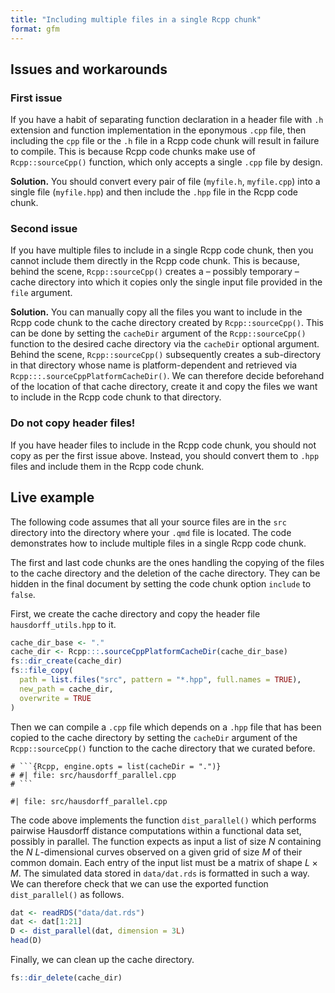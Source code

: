```yaml
---
title: "Including multiple files in a single Rcpp chunk"
format: gfm
---
```


## Issues and workarounds

### First issue

If you have a habit of separating function declaration in a header file with
`.h` extension and function implementation in the eponymous `.cpp` file, then
including the `cpp` file or the `.h` file in a Rcpp code chunk will result in
failure to compile. This is because Rcpp code chunks make use of
`Rcpp::sourceCpp()` function, which only accepts a single `.cpp` file by design.

**Solution.** You should convert every pair of file (`myfile.h`, `myfile.cpp`) 
into a single file (`myfile.hpp`) and then include the `.hpp` file in the Rcpp
code chunk.

### Second issue

If you have multiple files to include in a single Rcpp code chunk, then you
cannot include them directly in the Rcpp code chunk. This is because, behind the
scene, `Rcpp::sourceCpp()` creates a -- possibly temporary -- cache directory
into which it copies only the single input file provided in the `file` argument.

**Solution.** You can manually copy all the files you want to include in the
Rcpp code chunk to the cache directory created by `Rcpp::sourceCpp()`. This can
be done by setting the `cacheDir` argument of the `Rcpp::sourceCpp()` function
to the desired cache directory via the `cacheDir` optional argument. Behind the
scene, `Rcpp::sourceCpp()` subsequently creates a sub-directory in that
directory whose name is platform-dependent and retrieved via
`Rcpp:::.sourceCppPlatformCacheDir()`. We can therefore decide beforehand of the
location of that cache directory, create it and copy the files we want to
include in the Rcpp code chunk to that directory.

### Do not copy header files!

If you have header files to include in the Rcpp code chunk, you should not copy
as per the first issue above. Instead, you should convert them to `.hpp` files
and include them in the Rcpp code chunk.

## Live example

The following code assumes that all your source files are in the `src`
directory into the directory where your `.qmd` file is located. The code
demonstrates how to include multiple files in a single Rcpp code chunk.

The first and last code chunks are the ones handling the copying of the files to
the cache directory and the deletion of the cache directory. They can be hidden
in the final document by setting the code chunk option `include` to `false`.

First, we create the cache directory and copy the header file
`hausdorff_utils.hpp` to it.

```r
cache_dir_base <- "."
cache_dir <- Rcpp:::.sourceCppPlatformCacheDir(cache_dir_base)
fs::dir_create(cache_dir)
fs::file_copy(
  path = list.files("src", pattern = "*.hpp", full.names = TRUE), 
  new_path = cache_dir, 
  overwrite = TRUE
)
```

Then we can compile a `.cpp` file which depends on a `.hpp` file that has been
copied to the cache directory by setting the `cacheDir` argument of the
`Rcpp::sourceCpp()` function to the cache directory that we curated before.

```
# ```{Rcpp, engine.opts = list(cacheDir = ".")}
# #| file: src/hausdorff_parallel.cpp
# ```
```

```Rcpp
#| file: src/hausdorff_parallel.cpp
```

The code above implements the function `dist_parallel()` which performs pairwise
Hausdorff distance computations within a functional data set, possibly in
parallel. The function expects as input a list of size $N$ containing the $N$
$L$-dimensional curves observed on a given grid of size $M$ of their common
domain. Each entry of the input list must be a matrix of shape $L \times M$. The
simulated data stored in `data/dat.rds` is formatted in such a way. We can
therefore check that we can use the exported function `dist_parallel()` as
follows.

```r
dat <- readRDS("data/dat.rds")
dat <- dat[1:21]
D <- dist_parallel(dat, dimension = 3L)
head(D)
```

Finally, we can clean up the cache directory.

```r
fs::dir_delete(cache_dir)
```

